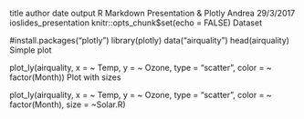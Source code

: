 title	author	date	output
R Markdown Presentation & Plotly
Andrea
29/3/2017
ioslides_presentation
knitr::opts_chunk$set(echo = FALSE)
Dataset

#install.packages("plotly")
library(plotly)
data("airquality")
head(airquality)
Simple plot

plot_ly(airquality, x = ~ Temp, y = ~ Ozone, type = "scatter", color = ~ factor(Month))
Plot with sizes

plot_ly(airquality, x = ~ Temp, y = ~ Ozone, type = "scatter", color = ~ factor(Month), size = ~Solar.R)

